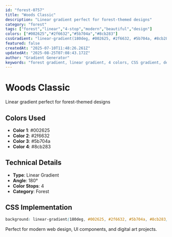 ```yaml
---
id: "forest-0757"
title: "Woods Classic"
description: "Linear gradient perfect for forest-themed designs"
category: "forest"
tags: ["forest","linear","4-stop","modern","beautiful","design"]
colors: ["#002625","#2f6632","#5b704a","#8cb283"]
cssGradient: "linear-gradient(180deg, #002625, #2f6632, #5b704a, #8cb283)"
featured: false
createdAt: "2025-07-10T11:48:26.261Z"
updatedAt: "2025-08-25T07:08:43.172Z"
author: "Gradient Generator"
keywords: "forest gradient, linear gradient, 4 colors, CSS gradient, design, #002625, #2f6632, #5b704a, #8cb283"
---
```


# Woods Classic

Linear gradient perfect for forest-themed designs

## Colors Used
- **Color 1**: #002625
- **Color 2**: #2f6632
- **Color 3**: #5b704a
- **Color 4**: #8cb283

## Technical Details
- **Type**: Linear Gradient
- **Angle**: 180°
- **Color Stops**: 4
- **Category**: Forest

## CSS Implementation
```css
background: linear-gradient(180deg, #002625, #2f6632, #5b704a, #8cb283);
```

Perfect for modern web design, UI components, and digital art projects.
